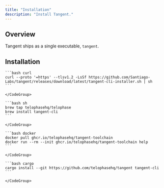 ```yaml
---
title: "Installation"
description: "Install Tangent."
---
```


## Overview

Tangent ships as a single executable, `tangent`.

## Installation

<Tabs>
  <Tab title="macOS & Linux">
    <CodeGroup>

    ```bash curl
    curl --proto '=https' --tlsv1.2 -LsSf https://github.com/Santiago-Labs/tangent/releases/download/latest/tangent-cli-installer.sh | sh
    ```

    </CodeGroup>
  </Tab>
  <Tab title="Homebrew">
    <CodeGroup>

    ```bash sh
    brew tap telophasehq/telophase
    brew install tangent-cli
    ```

    </CodeGroup>
  </Tab>
  <Tab title="Docker">
    <CodeGroup>

    ```bash docker
    docker pull ghcr.io/telophasehq/tangent-toolchain
    docker run --rm --init ghcr.io/telophasehq/tangent-toolchain help
    ```

    </CodeGroup>
  </Tab>
  <Tab title="Cargo">
    <CodeGroup>

    ```bash cargo
    cargo install --git https://github.com/telophasehq/tangent tangent-cli
    ```

    </CodeGroup>
  </Tab>
</Tabs>